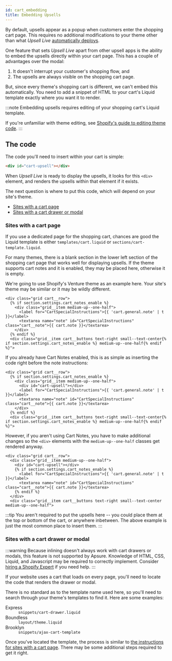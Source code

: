 ```yaml
---
id: cart_embedding
title: Embedding Upsells
---
```


By default, upsells appear as a popup when customers enter the shopping cart page. This requires no additional modifications to your theme
other than what *Upsell Live* [automatically deploys](deploying_upsells).

<Screenshot alt="Inline upsells" src="inline-upsells.png" caption="Upsells displayed inline on the cart page" alignright />

One feature that sets *Upsell Live* apart from other upsell apps is the ability to embed the upsells directly within your cart page.
This has a couple of advantages over the modal:

  1. It doesn't interrupt your customer's shopping flow, and
  2. The upsells are always visible on the shopping cart page.

But, since every theme's shopping cart is different, we can't embed this automatically.
You need to add a snippet of HTML to your cart's Liquid template exactly where you want it to render.

<div class="clearfix"></div>

:::note
Embedding upsells requires editing of your shopping cart's Liquid template.

If you're unfamiliar with theme editing, see [Shopify's guide to editing theme code](https://help.shopify.com/en/manual/online-store/os/using-themes/change-the-layout/theme-code)<LinkExternal className="icon-inline"/>.
:::

## The code

The code you'll need to insert within your cart is simple:
```html
<div id="cart-upsell"></div>
```
When *Upsell Live* is ready to display the upsells, it looks for this `<div>` element, and
renders the upsells within that element if it exists.

The next question is where to put this code, which will depend on your site's theme.
 * [Sites with a cart page](#sites-with-a-cart-page)
 * [Sites with a cart drawer or modal](#sites-with-a-cart-drawer-or-modal)

### Sites with a cart page

<Screenshot alt="Cart page showing a potential upsell location" src="cart-without-upsell.png" alignright/>

If you use a dedicated page for the shopping cart, chances are good the Liquid template is either `templates/cart.liquid` or `sections/cart-template.liquid`.

For many themes, there is a blank section in the lower left section of the shopping cart page that works well for displaying upsells.
If the theme supports cart notes and it is enabled, they may be placed here, otherwise it is empty.

We're going to use Shopify's Venture theme as an example here. Your site's theme may be similar or it may be wildly different.

```liquid title="/sections/cart-template.liquid, lines 85-92"
<div class="grid cart__row">
  {% if section.settings.cart_notes_enable %}
    <div class="grid__item medium-up--one-half">
      <label for="CartSpecialInstructions">{{ 'cart.general.note' | t }}</label>
      <textarea name="note" id="CartSpecialInstructions" class="cart__note">{{ cart.note }}</textarea>
    </div>
  {% endif %}
  <div class="grid__item cart__buttons text-right small--text-center{% if section.settings.cart_notes_enable %} medium-up--one-half{% endif %}">
```

If you already have Cart Notes enabled, this is as simple as inserting the code right before the note instructions:
```liquid {4} title="/sections/cart-template.liquid, lines 85-93"
<div class="grid cart__row">
  {% if section.settings.cart_notes_enable %}
    <div class="grid__item medium-up--one-half">
      <div id="cart-upsell"></div>
      <label for="CartSpecialInstructions">{{ 'cart.general.note' | t }}</label>
      <textarea name="note" id="CartSpecialInstructions" class="cart__note">{{ cart.note }}</textarea>
    </div>
  {% endif %}
  <div class="grid__item cart__buttons text-right small--text-center{% if section.settings.cart_notes_enable %} medium-up--one-half{% endif %}">
```
However, if you aren't using Cart Notes, you have to make additional changes so the `<div>` elements with the `medium-up--one-half` classes get rendered anyway.
```liquid {2-4,7-9} title="/sections/cart-template.liquid, lines 85-93"
<div class="grid cart__row">
  <div class="grid__item medium-up--one-half">
    <div id="cart-upsell"></div>
    {% if section.settings.cart_notes_enable %}
      <label for="CartSpecialInstructions">{{ 'cart.general.note' | t }}</label>
      <textarea name="note" id="CartSpecialInstructions" class="cart__note">{{ cart.note }}</textarea>
    {% endif %}
  </div>
  <div class="grid__item cart__buttons text-right small--text-center medium-up--one-half">
```
:::tip
You aren't required to put the upsells here -- you could place them at the top or bottom of the cart, or anywhere inbetween.
The above example is just the most common place to insert them.
:::

### Sites with a cart drawer or modal

:::warning
Because inlining doesn't always work with cart drawers or modals, this feature is not supported by Apsure.
Knowledge of HTML, CSS, Liquid, and Javascript may be required to correctly implement.
Consider
[hiring a Shopify Expert](https://help.shopify.com/en/manual/experts-marketplace/hiring-help)<LinkExternal className="icon-inline icon-white"/>
if you need help.
:::

<Screenshot alt="Example of a cart drawer with inline upsells" src="sidebar-cart-with-inline-upsells.png" alignright />

If your website uses a cart that loads on every page, you'll need to locate the code that renders the drawer or modal.

There is no standard as to the template name used here, so you'll need to search through your theme's templates to find it.
Here are some examples:

<dl>
  <dt>Express</dt>
  <dd><code>snippets/cart-drawer.liquid</code></dd>

  <dt>Boundless</dt>
  <dd><code>layout/theme.liquid</code></dd>

  <dt>Brooklyn</dt>
  <dd><code>snippets/ajax-cart-template</code></dd>
</dl>

Once you've located the template, the process is similar to [the instructions for sites with a cart page](#sites-with-a-cart-page).
There may be some additional steps required to get it right.
